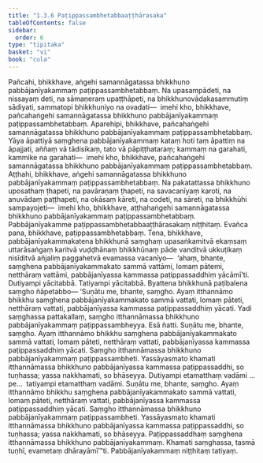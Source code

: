 ```yaml
---
title: "1.3.6 Paṭippassambhetabbaaṭṭhārasaka"
tableOfContents: false
sidebar:
  order: 6
type: "tipitaka"
basket: "vi"
book: "cula"
---
```



<DynamicBreadcrumb />

<Division number="31" book="cula" bookNo="4" page="35">

<Paragraph number="158" book="cula">
Pañcahi, bhikkhave, aṅgehi samannāgatassa bhikkhuno pabbājanīyakammaṃ paṭippassambhetabbaṃ. Na upasampādeti, na nissayaṃ deti, na sāmaṇeraṃ upaṭṭhāpeti, na bhikkhunovādakasammutiṃ sādiyati, sammatopi bhikkhuniyo na ovadati—  imehi kho, bhikkhave, pañcahaṅgehi samannāgatassa bhikkhuno pabbājanīyakammaṃ paṭippassambhetabbaṃ.
</Paragraph>

<Paragraph number="159" book="cula">
Aparehipi, bhikkhave, pañcahaṅgehi samannāgatassa bhikkhuno pabbājanīyakammaṃ paṭippassambhetabbaṃ. Yāya āpattiyā saṃghena pabbājanīyakammaṃ kataṃ hoti taṃ āpattiṃ na āpajjati, aññaṃ vā tādisikaṃ, tato vā pāpiṭṭhataraṃ; kammaṃ na garahati, kammike na garahati—  imehi kho, bhikkhave, pañcahaṅgehi samannāgatassa bhikkhuno pabbājanīyakammaṃ paṭippassambhetabbaṃ.
</Paragraph>

<Paragraph number="160" book="cula">
Aṭṭhahi, bhikkhave, aṅgehi samannāgatassa bhikkhuno pabbājanīyakammaṃ paṭippassambhetabbaṃ. Na pakatattassa bhikkhuno uposathaṃ ṭhapeti, na pavāraṇaṃ ṭhapeti, na savacanīyaṃ karoti, na anuvādaṃ paṭṭhapeti, na okāsaṃ kāreti, na codeti, na sāreti, na bhikkhūhi sampayojeti—  imehi kho, bhikkhave, aṭṭhahaṅgehi samannāgatassa bhikkhuno pabbājanīyakammaṃ paṭippassambhetabbaṃ.

</Paragraph>
</Division>

<Paragraph number="161" type="center" book="cula">
Pabbājanīyakamme paṭippassambhetabbaaṭṭhārasakaṃ niṭṭhitaṃ.


</Paragraph>

<Division number="32" book="cula" bookNo="4" page="36">

<Paragraph number="162" book="cula">
Evañca pana, bhikkhave, paṭippassambhetabbaṃ. Tena, bhikkhave, pabbājanīyakammakatena bhikkhunā saṃghaṃ upasaṅkamitvā ekaṃsaṃ uttarāsaṅgaṃ karitvā vuḍḍhānaṃ bhikkhūnaṃ pāde vanditvā ukkuṭikaṃ nisīditvā añjaliṃ paggahetvā evamassa vacanīyo—  ‘ahaṃ, bhante, saṃghena pabbājanīyakammakato sammā vattāmi, lomaṃ pātemi, netthāraṃ vattāmi, pabbājanīyassa kammassa paṭippassaddhiṃ yācāmī’ti. Dutiyampi yācitabbā. Tatiyampi yācitabbā. Byattena bhikkhunā paṭibalena saṃgho ñāpetabbo—
</Paragraph>

<Paragraph number="163" book="cula">
‘Suṇātu me, bhante, saṃgho. Ayaṃ itthannāmo bhikkhu saṃghena pabbājanīyakammakato sammā vattati, lomaṃ pāteti, netthāraṃ vattati, pabbājanīyassa kammassa paṭippassaddhiṃ yācati. Yadi saṃghassa pattakallaṃ, saṃgho itthannāmassa bhikkhuno pabbājanīyakammaṃ paṭippassambheyya. Esā ñatti.
</Paragraph>

<Paragraph number="164" book="cula">
Suṇātu me, bhante, saṃgho. Ayaṃ itthannāmo bhikkhu saṃghena pabbājanīyakammakato sammā vattati, lomaṃ pāteti, netthāraṃ vattati, pabbājanīyassa kammassa paṭippassaddhiṃ yācati. Saṃgho itthannāmassa bhikkhuno pabbājanīyakammaṃ paṭippassambheti. Yassāyasmato khamati itthannāmassa bhikkhuno pabbājanīyassa kammassa paṭippassaddhi, so tuṇhassa; yassa nakkhamati, so bhāseyya.
</Paragraph>

<Paragraph number="165" book="cula">
Dutiyampi etamatthaṃ vadāmi …pe…  tatiyampi etamatthaṃ vadāmi. Suṇātu me, bhante, saṃgho. Ayaṃ itthannāmo bhikkhu saṃghena pabbājanīyakammakato sammā vattati, lomaṃ pāteti, netthāraṃ vattati, pabbājanīyassa kammassa paṭippassaddhiṃ yācati. Saṃgho itthannāmassa bhikkhuno pabbājanīyakammaṃ paṭippassambheti. Yassāyasmato khamati itthannāmassa bhikkhuno pabbājanīyassa kammassa paṭippassaddhi, so tuṇhassa; yassa nakkhamati, so bhāseyya.
</Paragraph>

<Paragraph number="166" book="cula">
Paṭippassaddhaṃ saṃghena itthannāmassa bhikkhuno pabbājanīyakammaṃ. Khamati saṃghassa, tasmā tuṇhī, evametaṃ dhārayāmī’”ti.

</Paragraph>
</Division>

<Paragraph number="167" type="center" book="cula">
Pabbājanīyakammaṃ niṭṭhitaṃ tatiyaṃ.
</Paragraph>